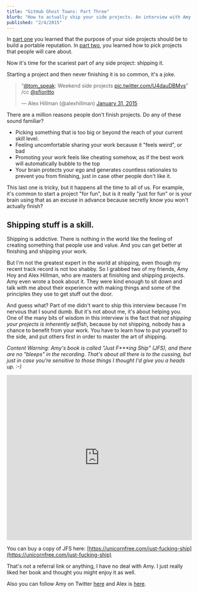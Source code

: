 ```yaml
---
title: "GitHub Ghost Towns: Part Three"
blurb: "How to actually ship your side projects. An interview with Amy Hoy and Alex Hillman."
published: "2/4/2015"
---
```


In [part one](/blog/github-ghost-towns-1) you learned that the purpose of your side projects should be to build a portable reputation. In [part two](/blog/github-ghost-towns-2), you learned how to pick projects that people will care about.

Now it's time for the scariest part of any side project: shipping it.

Starting a project and then never finishing it is so common, it's a joke.

<blockquote class="twitter-tweet" lang="en"><p>“<a href="https://twitter.com/tom_speak">@tom_speak</a>: Weekend side projects <a href="http://t.co/U4dauDBMvs">pic.twitter.com/U4dauDBMvs</a>” /cc <a href="https://twitter.com/sfioritto">@sfioritto</a></p>&mdash; Alex Hillman (@alexhillman) <a href="https://twitter.com/alexhillman/status/561660175162286080">January 31, 2015</a></blockquote>
<script async src="//platform.twitter.com/widgets.js" charset="utf-8"></script>

There are a million reasons people don't finish projects. Do any of these sound familiar?

* Picking something that is too big or beyond the reach of your current skill level.
* Feeling uncomfortable sharing your work because it "feels weird", or bad
* Promoting your work feels like cheating somehow, as if the best work will automatically bubble to the top
* Your brain protects your ego and generates countless rationales to prevent you from finishing, just in case other people don't like it.

This last one is tricky, but it happens all the time to all of us. For example, it's common to start a project "for fun", but is it really "just for fun" or is your brain using that as an excuse in advance because secretly know you won't actually finish?

Shipping stuff is a skill.
------------------------------

Shipping is addictive. There is nothing in the world like the feeling of creating something that people use and value. And you can get better at finishing and shipping your work.

But I'm not the greatest expert in the world at shipping, even though my recent track record is not too shabby. So I grabbed two of my friends, Amy Hoy and Alex Hillman, who are masters at finishing and shipping projects. Amy even wrote a book about it. They were kind enough to sit down and talk with me about their experience with making things and some of the principles they use to get stuff out the door.

And guess what? Part of me didn't want to ship this interview because I'm nervous that I sound dumb. But it's not about me, it's about helping you. One of the many bits of wisdom in this interview is the fact that <em>not shipping your projects is inherently selfish</em>, because by not shipping, nobody has a chance to benefit from your work. You have to learn how to put yourself to the side, and put others first in order to master the art of shipping.

<em>Content Warning: Amy's book is called "Just F***ing Ship" (JFS), and there are no "bleeps" in the recording. That's about all there is to the cussing, but just in case you're sensitive to those things I thought I'd give you a heads up. :-)</em>

<div class="not-prose my-8">
  <iframe width="100%" height="450" scrolling="no" frameborder="no" src="https://w.soundcloud.com/player/?url=https%3A//api.soundcloud.com/tracks/189490850&amp;auto_play=false&amp;hide_related=false&amp;show_comments=true&amp;show_user=true&amp;show_reposts=false&amp;visual=true"></iframe>
</div>

You can buy a copy of JFS here:
[https://unicornfree.com/just-fucking-ship](https://unicornfree.com/just-fucking-ship)

That's not a referral link or anything, I have no deal with Amy. I just really liked her book and thought you might enjoy it as well.

Also you can follow Amy on Twitter <a href="https://twitter.com/amyhoy">here</a> and Alex is <a href="https://twitter.com/alexhillman">here</a>.

